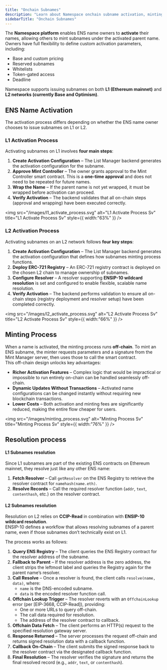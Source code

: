 ```yaml
---
title: "Onchain Subnames"
description: "Learn about Namespace onchain subname activation, minting, and resolution processes."
sidebarTitle: "Onchain Subnames"
---
```


The **Namespace platform** enables ENS name owners to **activate** their names, allowing others to mint subnames under the activated parent name. Owners have full flexibility to define custom activation parameters, including:

- Base and custom pricing
- Reserved subnames
- Whitelists
- Token-gated access
- Deadline

Namespace supports issuing subnames on both **L1 (Ethereum mainnet)** and **L2 networks (currently Base and Optimism)**.

## **ENS Name Activation**

The activation process differs depending on whether the ENS name owner chooses to issue subnames on L1 or L2.

### L1 Activation Process

Activating subnames on L1 involves **four main steps**:

1. **Create Activation Configuration** – The List Manager backend generates the activation configuration for the subname.
2. **Approve Mint Controller** – The owner grants approval to the Mint Controller smart contract. This is a **one-time approval** and does not need to be repeated for future names.
3. **Wrap the Name** – If the parent name is not yet wrapped, it must be wrapped before activation can proceed.
4. **Verify Activation** – The backend validates that all on-chain steps (approval and wrapping) have been executed correctly.

<img
  src="/images/l1_activate_process.svg"
  alt="L1 Activate Process Sv"
  title="L1 Activate Process Sv"
  style={{ width:"63%" }}
/>

### L2 Activation Process

Activating subnames on an L2 network follows **four key steps**:

1. **Create Activation Configuration** – The List Manager backend generates the activation configuration that defines how subnames minting process functions.
2. **Deploy ERC-721 Registry** – An ERC-721 registry contract is deployed on the chosen L2 chain to manage ownership of subnames.
3. **Configure Resolver** – A resolver supporting **ENSIP-10 wildcard resolution** is set and configured to enable flexible, scalable name resolution.
4. **Verify Activation** – The backend performs validation to ensure all on-chain steps (registry deployment and resolver setup) have been completed correctly.

<img
  src="/images/l2_activate_process.svg"
  alt="L2 Activate Process Sv"
  title="L2 Activate Process Sv"
  style={{ width:"66%" }}
/>

## Minting Process

When a name is activated, the minting process runs **off-chain**. To mint an ENS subname, the minter requests parameters and a signature from the Mint Manager server, then uses those to call the smart contract.\
This off-chain design unlocks key advantages:

- **Richer Activation Features** – Complex logic that would be impractical or impossible to run entirely on-chain can be handled seamlessly off-chain.
- **Dynamic Updates Without Transactions** – Activated name configurations can be changed instantly without requiring new blockchain transactions.
- **Lower Costs** – Both activation and minting fees are significantly reduced, making the entire flow cheaper for users.

<img
  src="/images/minting_process.svg"
  alt="Minting Process Sv"
  title="Minting Process Sv"
  style={{ width:"76%" }}
/>

## Resolution process

#### L1 Subnames resolution

Since L1 subnames are part of the existing ENS contracts on Ethereum mainnet, they resolve just like any other ENS name:

1. **Fetch Resolver** – Call `getResolver` on the ENS Registry to retrieve the resolver contract for `namehash(name.eth)`.
2. **Resolve Records** – Call the required resolver function (`addr`, `text`, `contenthash`, etc.) on the resolver contract.

#### L2 Subnames resolution

Resolution on L2 relies on **CCIP-Read** in combination with **ENSIP-10 wildcard resolution**.\
ENSIP-10 defines a workflow that allows resolving subnames of a parent name, even if those subnames don’t technically exist on L1.

The process works as follows:

1. **Query ENS Registry** – The client queries the ENS Registry contract for the resolver address of the subname.
2. **Fallback to Parent** – If the resolver address is the zero address, the client strips the leftmost label and queries the Registry again for the parent name’s resolver.
3. **Call Resolve** – Once a resolver is found, the client calls `resolve(name, data)`, where:
   - `name` is the DNS-encoded subname.
   - `data` is the encoded resolver function call.
4. **Offchain Lookup Trigger** – The resolver reverts with an `OffchainLookup` error (per [EIP-3668, CCIP-Read]), providing:
   - One or more URLs to query off-chain.
   - The call data required for resolution.
   - The address of the resolver contract to callback.
5. **Offchain Data Fetch** – The client performs an HTTP(s) request to the specified resolution gateway server.
6. **Response Returned** – The server processes the request off-chain and returns signed resolution data with a callback function.
7. **Callback On-Chain** – The client submits the signed response back to the resolver contract via the designated callback function.
8. **Final Resolution** – The resolver verifies the signature and returns the final resolved record (e.g., `addr`, `text`, or `contenthash`).